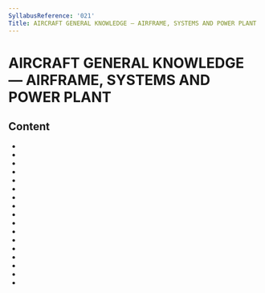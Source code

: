 ```yaml
---
SyllabusReference: '021'
Title: AIRCRAFT GENERAL KNOWLEDGE — AIRFRAME, SYSTEMS AND POWER PLANT
---
```


# AIRCRAFT GENERAL KNOWLEDGE — AIRFRAME, SYSTEMS AND POWER PLANT

## Content

- <Link href="021.01" />
- <Link href="021.02" />
- <Link href="021.03" />
- <Link href="021.04" />
- <Link href="021.05" />
- <Link href="021.06" />
- <Link href="021.07" />
- <Link href="021.08" />
- <Link href="021.09" />
- <Link href="021.10" />
- <Link href="021.11" />
- <Link href="021.12" />
- <Link href="021.13" />
- <Link href="021.14" />
- <Link href="021.15" />
- <Link href="021.16" />
- <Link href="021.17" />

